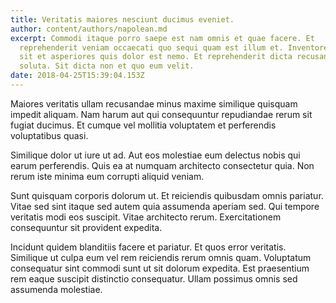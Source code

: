 ```yaml
---
title: Veritatis maiores nesciunt ducimus eveniet.
author: content/authors/napolean.md
excerpt: Commodi itaque porro saepe est nam omnis et quae facere. Et
  reprehenderit veniam occaecati quo sequi quam est illum et. Inventore dolore
  sit et asperiores quis dolor est nemo. Et reprehenderit dicta recusandae esse
  soluta. Sit dicta non et quo eum velit.
date: 2018-04-25T15:39:04.153Z
---
```

Maiores veritatis ullam recusandae minus maxime similique quisquam impedit aliquam. Nam harum aut qui consequuntur repudiandae rerum sit fugiat ducimus. Et cumque vel mollitia voluptatem et perferendis voluptatibus quasi.
 Similique dolor ut iure ut ad. Aut eos molestiae eum delectus nobis qui earum perferendis. Quis ea at numquam architecto consectetur quia. Non rerum iste minima eum corrupti aliquid veniam.
 Sunt quisquam corporis dolorum ut. Et reiciendis quibusdam omnis pariatur. Vitae sed sint itaque sed autem quia assumenda aperiam sed. Qui tempore veritatis modi eos suscipit. Vitae architecto rerum. Exercitationem consequuntur sit provident expedita.
 Incidunt quidem blanditiis facere et pariatur. Et quos error veritatis. Similique ut culpa eum vel rem reiciendis rerum omnis quam. Voluptatum consequatur sint commodi sunt ut sit dolorum expedita. Est praesentium rem eaque suscipit distinctio consequatur. Ullam possimus omnis sed assumenda molestiae.